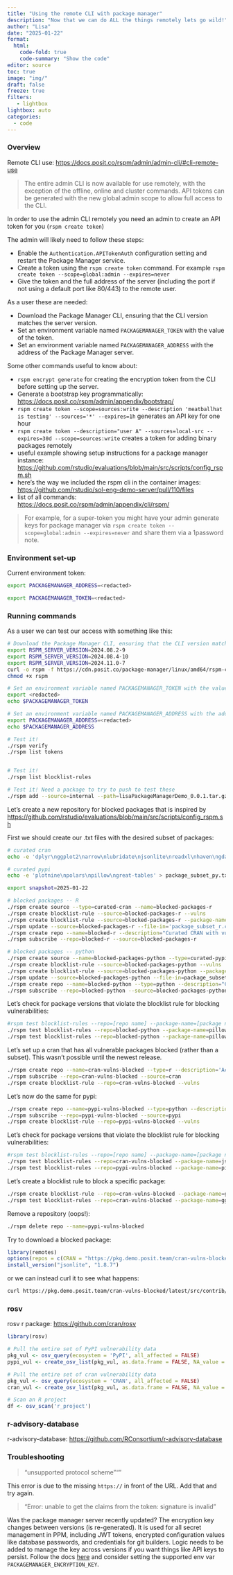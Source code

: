 ```yaml
---
title: "Using the remote CLI with package manager" 
description: "Now that we can do ALL the things remotely lets go wild!"
author: "Lisa"
date: "2025-01-22"
format:
  html:
    code-fold: true
    code-summary: "Show the code"
editor: source
toc: true
image: "img/"
draft: false
freeze: true
filters:
   - lightbox
lightbox: auto
categories:
  - code
---
```


### Overview

Remote CLI use: <https://docs.posit.co/rspm/admin/admin-cli/#cli-remote-use>

> The entire admin CLI is now available for use remotely, with the exception of the offline, online and cluster commands. API tokens can be generated with the new global:admin scope to allow full access to the CLI.

In order to use the admin CLI remotely you need an admin to create an API token for you (`rspm create token`)

The admin will likely need to follow these steps:

-   Enable the `Authentication.APITokenAuth` configuration setting and restart the Package Manager service.
-   Create a token using the `rspm create token` command. For example `rspm create token --scope=global:admin --expires=never` 
-   Give the token and the full address of the server (including the port if not using a default port like 80/443) to the remote user.

As a user these are needed:

-   Download the Package Manager CLI, ensuring that the CLI version matches the server version.
-   Set an environment variable named `PACKAGEMANAGER_TOKEN` with the value of the token.
-   Set an environment variable named `PACKAGEMANAGER_ADDRESS` with the address of the Package Manager server.

Some other commands useful to know about:

-   `rspm encrypt generate` for creating the encryption token from the CLI before setting up the server.
-   Generate a bootstrap key programmatically: <https://docs.posit.co/rspm/admin/appendix/bootstrap/>
-   `rspm create token --scope=sources:write --description 'meatballhat is testing' --sources='*' --expires=1h` generates an API key for one hour
-   `rspm create token --description="user A" --sources=local-src --expires=30d --scope=sources:write` creates a token for adding binary packages remotely
-   useful example showing setup instructions for a package manager instance: <https://github.com/rstudio/evaluations/blob/main/src/scripts/config_rspm.sh>
-   here's the way we included the rspm cli in the container images: <https://github.com/rstudio/sol-eng-demo-server/pull/110/files>
-   list of all commands: <https://docs.posit.co/rspm/admin/appendix/cli/rspm/>

> For example, for a super-token you might have your admin generate keys for package manager via `rspm create token --scope=global:admin --expires=never` and share them via a 1password note. 

### Environment set-up

Current environment token:

``` bash
export PACKAGEMANAGER_ADDRESS=<redacted>

export PACKAGEMANAGER_TOKEN=<redacted>
```

### Running commands

As a user we can test our access with something like this:

```bash
# Download the Package Manager CLI, ensuring that the CLI version matches the server version. For example RSPM_SERVER_VERSION=2024.04.2-29 or RSPM_SERVER_VERSION=2023.12.0-13, find the version through the UI or with rspm --version
export RSPM_SERVER_VERSION=2024.08.2-9
export RSPM_SERVER_VERSION=2024.08.4-10
export RSPM_SERVER_VERSION=2024.11.0-7
curl -o rspm -f https://cdn.posit.co/package-manager/linux/amd64/rspm-cli-linux-${RSPM_SERVER_VERSION}
chmod +x rspm

# Set an environment variable named PACKAGEMANAGER_TOKEN with the value of the token.
export <redacted>
echo $PACKAGEMANAGER_TOKEN

# Set an environment variable named PACKAGEMANAGER_ADDRESS with the address of the Package Manager server. 
export PACKAGEMANAGER_ADDRESS=<redacted>
echo $PACKAGEMANAGER_ADDRESS

# Test it! 
./rspm verify
./rspm list tokens


# Test it! 
./rspm list blocklist-rules

# Test it! Need a package to try to push to test these
./rspm add --source=internal --path=lisaPackageManagerDemo_0.0.1.tar.gz
```

Let's create a new repository for blocked packages that is inspired by <https://github.com/rstudio/evaluations/blob/main/src/scripts/config_rspm.sh> 

First we should create our .txt files with the desired subset of packages: 

```bash
# curated cran
echo -e 'dplyr\nggplot2\narrow\nlubridate\njsonlite\nreadxl\nhaven\ngdata\nigraph\ncommonmark' > package_subset_r.csv

# curated pypi
echo -e 'plotnine\npolars\npillow\ngreat-tables' > package_subset_py.txt

export snapshot=2025-01-22
```

```bash
# blocked packages -- R
./rspm create source --type=curated-cran --name=blocked-packages-r 
./rspm create blocklist-rule --source=blocked-packages-r --vulns
./rspm create blocklist-rule --source=blocked-packages-r --package-name=ggplot2 --description="Installation of 'ggplot2' is blocked"
./rspm update --source=blocked-packages-r --file-in='package_subset_r.csv' --commit --snapshot="${snapshot}"
./rspm create repo --name=blocked-r --description="Curated CRAN with vulnerability blocking enabled. Downloads of ggplot2 are also disallowed."
./rspm subscribe --repo=blocked-r --source=blocked-packages-r

# blocked packages -- python
./rspm create source --name=blocked-packages-python --type=curated-pypi
./rspm create blocklist-rule --source=blocked-packages-python --vulns
./rspm create blocklist-rule --source=blocked-packages-python --package-name=plotnine --description="Installation of 'plotnine' is blocked."
./rspm update --source=blocked-packages-python --file-in=package_subset_py.txt --snapshot="${snapshot}" --commit
./rspm create repo --name=blocked-python --type=python --description="Curated PyPI with vulnerability blocking enabled. Downloads of plotnine are also disallowed."
./rspm subscribe --repo=blocked-python --source=blocked-packages-python
```

Let's check for package versions that violate the blocklist rule for blocking vulnerabilities: 

```bash
#rspm test blocklist-rules --repo=[repo name] --package-name=[package name] --version=[version]
./rspm test blocklist-rules --repo=blocked-python --package-name=pillow
./rspm test blocklist-rules --repo=blocked-python --package-name=pillow --version=10.0.1
```

Let's set up a cran that has all vulnerable packages blocked (rather than a subset). This wasn't possible until the newest release. 

```bash
./rspm create repo --name=cran-vulns-blocked --type=r --description='Access CRAN packages with known vulnerabilities blocked'
./rspm subscribe --repo=cran-vulns-blocked --source=cran
./rspm create blocklist-rule --repo=cran-vulns-blocked --vulns
```

Let's now do the same for pypi: 

```bash
./rspm create repo --name=pypi-vulns-blocked --type=python --description='Access PyPi packages with known vulnerabilities blocked'
./rspm subscribe --repo=pypi-vulns-blocked --source=pypi
./rspm create blocklist-rule --repo=pypi-vulns-blocked --vulns
```

Let's check for package versions that violate the blocklist rule for blocking vulnerabilities: 

```bash
#rspm test blocklist-rules --repo=[repo name] --package-name=[package name] --version=[version]
./rspm test blocklist-rules --repo=cran-vulns-blocked --package-name=jsonlite --version=1.8.7
./rspm test blocklist-rules --repo=pypi-vulns-blocked --package-name=pillow --version=10.0.1
```

Let's create a blocklist rule to block a specific package: 

```bash
./rspm create blocklist-rule --repo=cran-vulns-blocked --package-name=ggplot2 --description="Installation of 'ggplot2' is blocked"
./rspm test blocklist-rules --repo=cran-vulns-blocked --package-name=ggplot2
```

Remove a repository (oops!): 

```bash
./rspm delete repo --name=pypi-vulns-blocked
```

Try to download a blocked package: 

```r
library(remotes)
options(repos = c(CRAN = "https://pkg.demo.posit.team/cran-vulns-blocked/__linux__/noble/latest"))
install_version("jsonlite", "1.8.7")
```

or we can instead curl it to see what happens: 

```bash
curl https://pkg.demo.posit.team/cran-vulns-blocked/latest/src/contrib/Archive/jsonlite/jsonlite_1.8.7.tar.gz
```

### rosv

rosv r package: <https://github.com/cran/rosv> 

```r
library(rosv)

# Pull the entire set of PyPI vulnerability data
pkg_vul <- osv_query(ecosystem = 'PyPI', all_affected = FALSE)
pypi_vul <- create_osv_list(pkg_vul, as.data.frame = FALSE, NA_value = ' ')

# Pull the entire set of cran vulnerability data
pkg_vul <- osv_query(ecosystem = 'CRAN', all_affected = FALSE)
cran_vul <- create_osv_list(pkg_vul, as.data.frame = FALSE, NA_value = ' ')

# Scan an R project 
df <- osv_scan('r_project')
```

### r-advisory-database

r-advisory-database: <https://github.com/RConsortium/r-advisory-database> 

### Troubleshooting 

> "unsupported protocol scheme """ 

This error is due to the missing `https://` in front of the URL. Add that and try again. 

> "Error: unable to get the claims from the token: signature is invalid" 

Was the package manager server recently updated? The encryption key changes between versions (is re-generated). It is used for all secret management in PPM, including JWT tokens, encrypted configuration values like database passwords, and credentials for git builders. Logic needs to be added to manage the key across versions if you want things like API keys to persist. Follow the docs [here](https://docs.posit.co/rspm/admin/appendix/encryption/) and consider setting the supported env var `PACKAGEMANAGER_ENCRYPTION_KEY`. 


